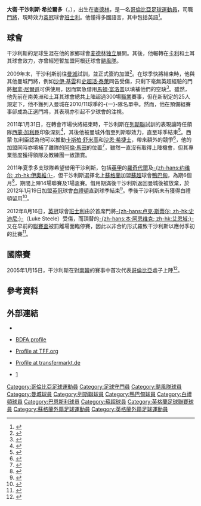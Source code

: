 {{noteTA|G1=列斯聯|G2=英超|G3=FAcup|G4=足球|G5=南美球會|G6=蘇超
|T=zh-hans:大卫·冈萨雷斯;zh-hk:大衛·干沙利斯;zh-tw:大衛·岡薩雷斯;
|1=zh-hans:大卫·冈萨雷斯;zh-hk:大衛·干沙利斯;zh-tw:大衛·岡薩雷斯;
|2=zh-hans:冈萨雷斯;zh-hk:干沙利斯;zh-tw:岡薩雷斯;
|3=zh-hans:沙伊·吉文;zh-hk:沙伊·基雲;zh-tw:沙伊·吉文;
|4=zh-hans:斯图尔特·泰勒;zh-hk:史超活·泰萊;zh-tw:斯圖亞特·泰勒;
|5=zh-hans:马尔顿·富洛普;zh-hk:馬頓·富洛普;zh-tw:馬爾頓·富洛普;
|6=zh-hans:贡纳尔·尼尔森;zh-hk:根拿·尼爾遜;zh-tw:貢納爾·尼爾森;
}}

{{Infobox Football biography 2
| playername          = 大衛·干沙利斯<br>''David González''
| image               = [[Image:David_Gonzalez_2.JPG|140px]]
| caption             =
| fullname            = David González Giraldo
| dateofbirth         = {{birth date and age|1982|7|20|df=y}}
| cityofbirth         = [[麥德林|麥德林]]
| countryofbirth      = [[哥倫比亞|哥倫比亞]]
| height              = {{height|m=1.93}}
| currentclub         = [[巴恩斯利足球俱乐部|班士利]]
| clubnumber          = 22
| position            = [[門將|門將]]
| years1              = 2001–2005 
| clubs1              = [[麦德林独立|麦德林独立]]                                   
| caps1               = 127 
| goals1              = 0
| years2              = 2006–2007 
| clubs2              = [[卡利競賽會|卡利]]                                            
| caps2               = 57  
| goals2              = 0
| years3              = 2007–2008 
| clubs3              = [[Çaykur_Rizespor|里澤體育]]                                           
| caps3               = 30  
| goals3              = 0
| years4              = 2008-2009      
| clubs4              = [[颶風體育會|颶風隊]]                             
| caps4               = 0   
| goals4              = 0
| years5              = 2010–2012     
| clubs5              = [[曼城足球會|曼城]]                      
| caps5               = 0   
| goals5              = 0
| years6              = 2011     
| clubs6              = → [[列斯聯足球會|列斯聯]]                                   
| caps6               = 0   
| goals6              = 0
| years7              = 2011     
| clubs7              = → [[阿伯丁足球俱乐部|鴨巴甸]]                                   
| caps7               = 14  
| goals7              = 0
| years8              = 2012     
| clubs8              = [[布莱顿足球俱乐部|白禮頓]]                                   
| caps8               = 4   
| goals8              = 0
| years9              = 2012-     
| clubs9              = [[巴恩斯利足球俱乐部|班士利]]                                  
| caps9               = 1   
| goals9              = 0
| nationalyears1      = 2005      
| nationalteam1       = [[哥倫比亞國家足球隊|哥倫比亞]] 
| nationalcaps1       = 2 
| nationalgoals1      = 0
| pcupdate            = 2012年1月19日 (四) 13:13 (UTC)
| ntupdate            = 2011年6月30日 (四) 09:03 (UTC)
}}
'''大衛·干沙利斯·希拉爾多'''（{{lang-es|'''David González Giraldo'''}}，{{bd|1982年|7月20日|catIdx=González, David}}），出生在[[麥德林|麥德林]]，是一名[[哥倫比亞|哥倫比亞]][[足球|足球]][[運動員|運動員]]，司職[[門將|門將]]，現時效力[[英冠|英冠]]球會[[巴恩斯利足球俱乐部|班士利]]。他懂得多國語言，其中包括英語<ref>{{en}}{{cite web |url=http://www.mcfc.co.uk/Players/Goalkeepers/David-Gonzalez |title=David-Gonzalez |publisher=[[曼城足球會|曼城]] |date=2011-01-31 |accessdate=2011-02-05 |archive-date=2016-05-27 |archive-url=https://web.archive.org/web/20160527040711/http://www.mcfc.co.uk/Players/Goalkeepers/David-Gonzalez |dead-url=no }}</ref>。

==球會==
干沙利斯的足球生涯在他的家鄉球會[[麦德林独立|麦德林独立]]展開。其後，他輾轉在[[卡利競賽會|卡利]]和土耳其球會{{Link-en|里澤體育|Çaykur Rizespor}}效力，亦曾經短暫加盟阿根廷球會[[颶風體育會|颶風隊]]。

2009年末，干沙利斯前往[[曼城足球會|曼城]]試訓，並正式簽約加盟<ref>{{en}}{{cite web |url=http://colombiareports.com/colombia-news/sports/7902-colombian-goalkeeper-to-join-manchester-city.html |title=Colombian goalkeeper to join Manchester City |publisher=colombiareports |date=2010-01-28 |accessdate=2011-02-04 |archive-date=2010-11-10 |archive-url=https://web.archive.org/web/20101110213059/http://colombiareports.com/colombia-news/sports/7902-colombian-goalkeeper-to-join-manchester-city.html |dead-url=no }}</ref>。在球季快將結束時，他與其他曼城門將，例如[[沙伊·基雲|沙伊·基雲]]和[[史超活·泰萊|史超活·泰萊]]同告受傷，只剩下毫無英超經驗的門將[[根拿·尼爾遜|根拿·尼爾遜]]可供使用，因而緊急借用[[馬頓·富洛普|馬頓·富洛普]]以填補他們的空缺<ref>{{en}}{{cite web |url=http://www.leedsunited.com/news/20110131/gonzalez-signs-up-for-united_2247585_2281109 |title=Premier League goalkeeper joins on loan |publisher=[[列斯聯足球會|列斯聯]] |date=2011-01-31 |accessdate=2011-02-05 |deadurl=yes |archiveurl=https://archive.is/20120525160421/http://www.leedsunited.com/news/20110131/gonzalez-signs-up-for-united_2247585_2281109 |archivedate=2012-05-25 }}</ref>。雖然，他先前在南美洲和土耳其球會總共上陣超過300場[[職業|職業]]賽事，但在新制定的25人規定下，他不獲列入曼城在2010/11球季的-{一}-隊名單中。然而，他在預備組賽事卻成為正選門將，其表現亦引起不少球會的注視。

2011年1月31日，在轉會市場快將結束時，干沙利斯在[[列斯聯足球會|列斯聯]]試訓的表現讓時任領隊[[西蒙·加利臣|西蒙·加利臣]]印象深刻<ref>{{en}}{{cite web |url=http://www.skysports.com/story/0,19528,11095_6714129,00.html |title=Leeds to land City keeper |publisher=Sky Sports |date=2011-01-31 |accessdate=2011-02-04 |archive-date=2011-02-03 |archive-url=https://web.archive.org/web/20110203015223/http://www.skysports.com/story/0,19528,11095_6714129,00.html |dead-url=no }}</ref>，其後他被曼城外借至列斯聯效力，直至球季結束<ref>{{en}}{{cite web |url=http://www.skysports.com/story/0,19528,11095_6714519,00.html |title=Whites seal Gonzalez swoop |publisher=Sky Sports |date=2011-01-31 |accessdate=2011-02-04 |archive-date=2016-03-10 |archive-url=https://web.archive.org/web/20160310081914/http://www.skysports.com/story/0,19528,11095_6714519,00.html |dead-url=no }}</ref>。西蒙·加利臣認為他可以推動[[卡斯柏·舒米高|卡斯柏·舒米高]]和[[沙恩·希捷士|沙恩·希捷士]]，帶來額外的競爭<ref>{{en}}{{cite web |url=http://news.bbc.co.uk/sport2/hi/football/teams/l/leeds_united/9382893.stm |title=Leeds Utd sign Man City keeper David Gonzalez on loan |publisher=BBC Sport |date=2011-01-31 |accessdate=2011-02-04 |archive-date=2011-01-31 |archive-url=https://web.archive.org/web/20110131204157/http://news.bbc.co.uk/sport2/hi/football/teams/l/leeds_united/9382893.stm |dead-url=no }}</ref>，他的加盟同時亦填補了離隊的[[阿倫·馬田|阿倫·馬田]]的位置<ref>{{es}}{{cite web |url=http://www.eltiempo.com/deportes/futbol/ARTICULO-WEB-NEW_NOTA_INTERIOR-8808963.html |title=El colombiano David González es el nuevo arquero del Leeds |publisher=eltiempo |date=2011-01-31 |accessdate=2011-02-05 }}{{dead link|date=2018年5月 |bot=InternetArchiveBot |fix-attempted=yes }}</ref>，雖然一直沒有取得上陣機會，但其專業態度獲得領隊及教練團一致讚賞。

2011年夏季多支球隊希望借用干沙利斯，包括[[英甲|英甲]]的[[罗奇代尔足球俱乐部|羅奇代爾]]及[[约维尔足球俱乐部|-{zh-hans:约维尔; zh-hk:伊奧維;}-]]，但干沙利斯選擇北上[[蘇格蘭|蘇格蘭]]加盟[[蘇超|蘇超]]球會[[阿伯丁足球俱乐部|鴨巴甸]]，為期6個月<ref>{{cite news |language=en |url=http://www.skysports.com/story/0,19528,12875_7009963,00.html |title=Dons clinch Gonzalez loan |publisher=''Sky Sports'' |date=2011-06-29 |accessdate=2011-06-30 |archive-date=2016-03-08 |archive-url=https://web.archive.org/web/20160308022401/http://www.skysports.com/story/0,19528,12875_7009963,00.html |dead-url=no }}</ref>，期間上陣14場聯賽及1場盃賽。借用期滿後干沙利斯返回曼城後被放棄，於2012年1月19日加盟[[英冠|英冠]]球會[[布莱顿足球俱乐部|白禮頓]]直到球季結束<ref>{{cite news |language=en |url=http://news.bbc.co.uk/sport2/hi/football/16629185.stm |title=Brighton & Hove Albion bring in keeper David Gonzalez |publisher=''[[BBC_Sport|BBC Sport]]'' |date=2012-01-19 |accessdate=2012-01-19 |archive-date=2012-01-31 |archive-url=https://web.archive.org/web/20120131214027/http://news.bbc.co.uk/sport2/hi/football/16629185.stm |dead-url=no }}</ref>。季後干沙利斯未有獲得白禮頓留用<ref>{{cite news |language=en |url=http://www.theargus.co.uk/sport/albion/9690287.Albion_release_keepers/ |title=Albion release keepers |publisher=''theargus.co.uk'' |date=2012-05-04 |accessdate=2012-08-19 |archive-date=2018-01-14 |archive-url=https://web.archive.org/web/20180114130648/http://www.theargus.co.uk/sport/albion/9690287.Albion_release_keepers/ |dead-url=no }}</ref>。 

2012年8月16日，[[英冠|英冠]]球會[[巴恩斯利足球俱乐部|班士利]]由於首席門將[[卢克·斯蒂尔|-{zh-hans:卢克·斯蒂尔; zh-hk:史迪尼;}-]]（Luke Steele）受傷，而頂替的[[本·阿恩维克|-{zh-hans:本·阿恩维克; zh-hk:艾恩域;}-]]又在早前的[[英格蘭聯賽盃|聯賽盃]]被罰離場面臨停賽，因此以非合約形式羅致干沙利斯以應付季初的比賽<ref>{{cite news |language=en |url=http://www.bbc.co.uk/sport/0/football-19268585 |title=Barnsley sign goalkeeper David Gonzalez |publisher=''[[BBC_Sport|BBC Sport]]'' |date=2012-08-16 |accessdate=2012-08-19 |archive-date=2012-08-29 |archive-url=https://web.archive.org/web/20120829081533/http://www.bbc.co.uk/sport/0/football-19268585 |dead-url=no }}</ref>。

==國際賽==
2005年1月15日，干沙利斯在對[[南韓國家足球隊|南韓]]的賽事中首次代表[[哥倫比亞國家足球隊|哥倫比亞]]處子上陣<ref>{{de}}{{cite web |url=http://www.weltfussball.de/spielbericht/freundschaft-2005-januar-kolumbien-suedkorea/ |title=Kolumbien vs Südkorea |publisher=weltfussball |date=2005-01-15 |accessdate=2011-02-04 |archive-date=2016-12-24 |archive-url=https://web.archive.org/web/20161224093945/http://www.weltfussball.de/spielbericht/freundschaft-2005-januar-kolumbien-suedkorea/ |dead-url=no }}</ref>。

==參考資料==
{{reflist}}

==外部連結==
* {{en}}{{nfteams|15569}}
* {{es icon}}[http://www.bdfa.com.ar/jugadores-DAVID-GONZALEZ-32716.html BDFA profile] {{Wayback|url=http://www.bdfa.com.ar/jugadores-DAVID-GONZALEZ-32716.html |date=20180919232416 }} 
* {{tr icon}}[http://www.tff.org.tr/Default.aspx?pageId=30&kisiId=1064352 Profile at TFF.org] {{Wayback|url=http://www.tff.org.tr/Default.aspx?pageId=30&kisiId=1064352 |date=20160904055401 }} 
* {{de icon}}[https://web.archive.org/web/20080323075438/http://www.transfermarkt.de/de/spieler/52267/davidgonzalez/profil.html Profile at transfermarkt.de] 
* {{tr icon}}[https://web.archive.org/web/20080828184540/http://enlajugada.com/principal/ver_nota.php?idn=20453] 

{{DEFAULTSORT:Gonzalez Giraldo, David}}
[[Category:哥倫比亞足球運動員|Category:哥倫比亞足球運動員]]
[[Category:足球守門員|Category:足球守門員]]
[[Category:颶風隊球員|Category:颶風隊球員]]
[[Category:曼城球員|Category:曼城球員]]
[[Category:列斯聯球員|Category:列斯聯球員]]
[[Category:鴨巴甸球員|Category:鴨巴甸球員]]
[[Category:白禮頓球員|Category:白禮頓球員]]
[[Category:巴恩斯利球员|Category:巴恩斯利球员]]
[[Category:蘇超球員|Category:蘇超球員]]
[[Category:英格蘭足球聯賽球員|Category:英格蘭足球聯賽球員]]
[[Category:蘇格蘭外籍足球運動員|Category:蘇格蘭外籍足球運動員]]
[[Category:英格蘭外籍足球運動員|Category:英格蘭外籍足球運動員]]
